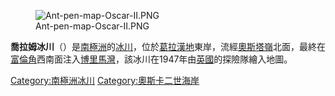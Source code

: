 [[Image:Ant-pen-map-Oscar-II.PNG|thumb]]

{{coord|65|14|S|62|3|W|source:GNIS|display=title}}

'''喬拉姆冰川'''（{{lang-en|Jorum Glacier}}）是[[南極洲|南極洲]]的[[冰川|冰川]]，位於[[葛拉漢地|葛拉漢地]]東岸，流經[[奧斯塔嶺|奧斯塔嶺]]北面，最終在[[富倫角|富倫角]]西南面注入[[博里馬灣|博里馬灣]]，該冰川在1947年由[[英國|英國]]的探險隊繪入地圖。

{{DEFAULTSORT:Jorum Glacier}}
[[Category:南極洲冰川|Category:南極洲冰川]]
[[Category:奧斯卡二世海岸|Category:奧斯卡二世海岸]]


{{OscarIICoast-geo-stub}}